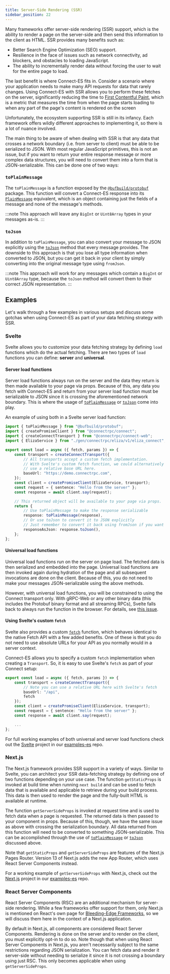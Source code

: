 ```yaml
---
title: Server-Side Rendering (SSR)
sidebar_position: 22
---
```


Many frameworks offer server-side rendering (SSR) support, which is the ability to render a page on the server-side and
then send this information to the client as HTML. SSR provides many benefits such as:

* Better Search Engine Optimization (SEO) support.
* Resilience in the face of issues such as network connectivity, ad blockers, and obstacles to loading JavaScript.
* The ability to incrementally render data without forcing the user to wait for the entire page to load.

The last benefit is where Connect-ES fits in. Consider a scenario where your application needs to make many API requests
for data that rarely changes. Using Connect-ES with SSR allows you to perform these fetches on the server, significantly
reducing the time to [First Contentful Paint](https://developer.mozilla.org/en-US/docs/Glossary/First_contentful_paint),
which is a metric that measures the time from when the page starts loading to when any part of the page's content is
rendered on the screen

Unfortunately, the ecosystem supporting SSR is still in its infancy. Each framework offers wildly different approaches
to implementing it, so there is a lot of nuance involved.

The main thing to be aware of when dealing with SSR is that any data that crosses a network boundary (i.e. from server
to client) must be able to be serialized to JSON. With most regular JavaScript primitives, this is not
an issue, but if you want to return your entire response message or more complex data structures, you will need to
convert them into a form that is JSON-serializable. This can be done one of two ways:

### `toPlainMessage`

The `toPlainMessage` is a function exposed by the [`@bufbuild/protobuf`](https://www.npmjs.com/package/@bufbuild/protobuf)
package. This function will convert a Connect-ES response into its [`PlainMessage`](https://github.com/bufbuild/protobuf-es/blob/main/docs/runtime_api.md#plainmessage) equivalent, which is an object containing just the fields of a message and none of the message's
methods.

:::note
This approach will leave any `BigInt` or `Uint8Array` types in your messages as-is.
:::

### `toJson`

In addition to `toPlainMessage`, you can also convert your message to JSON explicitly using the
[`toJson`](https://github.com/bufbuild/protobuf-es/blob/main/docs/runtime_api.md#json) method that every message provides. The downside to this approach
is that you lose all type information when converted to JSON, but you can get it back in your client by simply
converting into the original message type using `fromJson`.

:::note
This approach will work for any messages which contain a `BigInt` or `Uint8Array` type, because the `toJson` method will
convert them to their correct JSON representation.
:::

## Examples

Let's walk through a few examples in various setups and discuss some gotchas when using Connect-ES as part of your
data fetching strategy with SSR.

### Svelte

Svelte allows you to customize your data fetching strategy by defining `load` functions which do the actual fetching.
There are two types of `load` functions you can define: **server** and **universal**.

#### Server load functions

Server load functions always run on the server and the data they return is then made available to your page via
props. Because of this, any data you fetch with Connect-ES and return from your server load function must be
serializable to JSON since it is crossing the aforementioned network boundary. This is where the usage of [`toPlainMessage`](#toplainmessage)
or [`toJson`](#tojson) come into play.

An example of using both in a Svelte server load function:

```ts
import { toPlainMessage } from "@bufbuild/protobuf";
import { createPromiseClient } from "@connectrpc/connect";
import { createConnectTransport } from "@connectrpc/connect-web";
import { ElizaService } from "./gen/connectrpc/eliza/v1/eliza_connect";

export const load = async ({ fetch, params }) => {
    const transport = createConnectTransport({
        // All transports accept a custom fetch implementation.
        // With Svelte's custom fetch function, we could alternatively
        // use a relative base URL here.
        baseUrl: "https://demo.connectrpc.com",
    });
    const client = createPromiseClient(ElizaService, transport);
    const request = { sentence: "Hello from the server" };
    const response = await client.say(request);

    // This returned object will be available to your page via props.
    return {
        // Use toPlainMessage to make the response serializable
        response: toPlainMessage(response),
        // Or use toJson to convert it to JSON explicitly
        // Just remember to convert it back using fromJson if you want your original message types
        responseAsJson: response.toJson(),
    };
};
```

#### Universal load functions

Universal load functions run on the server on page load. The fetched data is then serialized and embedded into the
page. Universal load functions are then invoked again during hydration of the page and all subsequent invocations are done on the client.
Because of this, you do not need to make your messages JSON-serializable using the above methods.

However, with universal load functions, you will be constrained to using the Connect transport only. With gRPC-Web or
any other binary data (this includes the Protobuf binary format and all streaming RPCs), Svelte falls back to always
run the function in the browser. For details, see [this issue](https://github.com/sveltejs/kit/issues/8302).

#### Using Svelte's custom `fetch`

Svelte also provides a custom [`fetch`](https://kit.svelte.dev/docs/load#making-fetch-requests) function, which behaves
identical to the native Fetch API with a few added benefits. One of these is that you do not need to use absolute URLs
for your API as you normally would in a server context.

Connect-ES allows you to specify a custom `fetch` implementation when creating a `Transport`. So, it is easy to use
Svelte's `fetch` as part of your Connect setup:

```ts
export const load = async ({ fetch, params }) => {
    const transport = createConnectTransport({
        // Note you can use a relative URL here with Svelte's fetch
        baseUrl: "/api",
        fetch
    });
    const client = createPromiseClient(ElizaService, transport);
    const request = { sentence: "Hello from the server" };
    const response = await client.say(request);

    ...
};
```

For full working examples of both universal and server load functions check out the [Svelte](https://github.com/connectrpc/examples-es/tree/main/svelte)
project in our [examples-es](https://github.com/connectrpc/examples-es) repo.


### Next.js

The Next.js framework provides SSR support in a variety of ways. Similar to Svelte, you can architect your SSR
data-fetching strategy by defining one of two functions depending on your use case. The function `getStaticProps`
is invoked at build time when running `next build` and can be used to fetch data that is available and applicable to
retrieve during your build process. This data is then used to render the page and the fully-built HTML is available
at runtime.

The function `getServerSideProps` is invoked at request time and is used to fetch data when a page is requested. The
returned data is then passed to your component in props. Because of this, though, we have the same issue as above with
crossing the serialization boundary. All data returned from this function will need to be converted to
something JSON-serializable. This can be accomplished through the use of [`toPlainMessage`](#toplainmessage)
or [`toJson`](#tojson) discussed above.

Note that `getStaticProps` and `getServerSideProps` are features of the Next.js Pages Router. Version 13 of Next.js adds the new App Router, which uses React Server Components instead.

For a working example of `getServerSideProps` with Next.js, check out the [Next.js](https://github.com/connectrpc/examples-es/tree/main/nextjs) project in our
[examples-es](https://github.com/connectrpc/examples-es) repo.

### React Server Components

React Server Components (RSC) are an additional mechanism for server-side rendering. While a few frameworks offer
support for them, only Next.js is mentioned on React's own page for
[Bleeding-Edge Frameworks](https://react.dev/learn/start-a-new-react-project#bleeding-edge-react-frameworks), so we
will discuss them here in the context of a Next.js application.

By default in Next.js, all components are considered React Server Components. Rendering is done on the server and to
render on the client, you must explicitly opt-in to do so. Note though that when using React Server Components in
Next.js, you aren't necessarily subject to the same restrictions regarding JSON serialization. You can
fetch data and render it server-side without needing to serialize it since it is not crossing a boundary using just RSC.
This only becomes applicable when using `getServerSideProps`.
